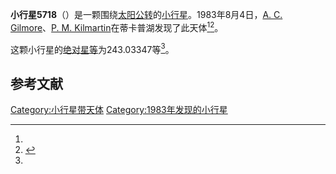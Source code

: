 {{Infobox planet
| bgcolour = #FFFFC0
| name = 5718
| symbol = 
| image = 
| caption = 
| discovery = yes
| discovery_ref = 
| discoverer = [[A._C._Gilmore|A. C. Gilmore]]、[[P._M._Kilmartin|P. M. Kilmartin]]
| discovery_site = [[蒂卡普湖|蒂卡普湖]] 
| discovered = 1983年8月4日
| designations = yes
| mp_name = 
| named_after = 
| alt_names = 
| mp_category = [[主带小行星|主带小行星]]
| orbit_ref = <ref name="a">[http://ssd.jpl.nasa.gov/sbdb.cgi?sstr=5718 5718] {{Wayback|url=http://ssd.jpl.nasa.gov/sbdb.cgi?sstr=5718 |date=20110609180817 }}，小行星數據庫瀏覽器（JPL Small-Body Database Browser）－[[美国国家航空航天局|美国国家航空航天局]]喷气推进实验室</ref>
| epoch = 2456400.5 (2013年4月18日更新)
| aphelion = {{convert|2.7247398|AU|km|3|abbr=on|lk=out}}
| perihelion = {{convert|1.7019586|AU|km|3|abbr=on}}
| semimajor = {{convert|2.2133492|AU|km|3|abbr=on}}
| eccentricity = 0.2310483
| period = 1202.744342 [[日|日]]<br />3.29[[儒略年|儒略年]]
| avg_speed = 
| inclination = 6.09025
| asc_node = 73.38099
| mean_anomaly = 
| arg_peri = 243.03347
| satellites = 
| physical_characteristics = yes
| dimensions = 
| mass = 
| density = 
| surface_grav = 
| escape_velocity = 
| sidereal_day = 
| axial_tilt = 
| pole_ecliptic_lat = 
| pole_ecliptic_lon = 
| albedo = 
| temperatures= 
| temp_name1 = 
| mean_temp_1 = 
| max_temp_1 = 
| temp_name2 = 
| max_temp_2 = 
| spectral_type = 
| abs_magnitude = 243.03347
}}

'''小行星5718'''（{{lang-en|5718}}）是一颗围绕[[太阳|太阳]][[公转|公转]]的[[小行星|小行星]]。1983年8月4日，[[A._C._Gilmore|A. C. Gilmore]]、[[P._M._Kilmartin|P. M. Kilmartin]]在蒂卡普湖发现了此天体<ref name="a" /><ref>{{cite news|title=小行星列表|url=http://cfa-www.harvard.edu/iau/lists/NumberedMPs.txt|accessdate=2013-07-08|newspaper=哈佛大学|archive-date=2008-05-17|archive-url=https://web.archive.org/web/20080517010638/http://cfa-www.harvard.edu/iau/lists/NumberedMPs.txt|dead-url=no}}</ref>。

这颗小行星的[[绝对星等|绝对星等]]为243.03347等<ref name="a" />。

==参考文献==
{{reflist}}
{{Minor Planet Number|[[小行星5717|小行星5717]]|[[小行星5719|小行星5719]]}}

{{小天体}}

[[Category:小行星带天体|Category:小行星带天体]]
[[Category:1983年发现的小行星|Category:1983年发现的小行星]]

{{asteroid-stub}}